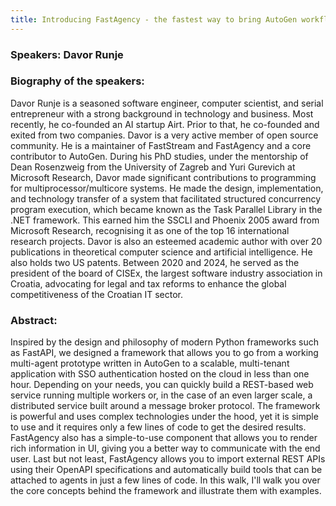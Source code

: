 ```yaml
---
title: Introducing FastAgency - the fastest way to bring AutoGen workflows to production - Nov 12, 2024
---
```


### Speakers: Davor Runje

### Biography of the speakers:

Davor Runje is a seasoned software engineer, computer scientist, and serial entrepreneur with a strong background in technology and business. Most recently, he co-founded an AI startup Airt. Prior to that, he co-founded and exited from two companies. Davor is a very active member of open source community. He is a maintainer of FastStream and FastAgency and a core contributor to AutoGen. During his PhD studies, under the mentorship of Dean Rosenzweig from the University of Zagreb and Yuri Gurevich at Microsoft Research, Davor made significant contributions to programming for multiprocessor/multicore systems. He made the design, implementation, and technology transfer of a system that facilitated structured concurrency program execution, which became known as the Task Parallel Library in the .NET framework. This earned him the SSCLI and Phoenix 2005 award from Microsoft Research, recognising it as one of the top 16 international research projects. Davor is also an esteemed academic author with over 20 publications in theoretical computer science and artificial intelligence. He also holds two US patents. Between 2020 and 2024, he served as the president of the board of CISEx, the largest software industry association in Croatia, advocating for legal and tax reforms to enhance the global competitiveness of the Croatian IT sector.

### Abstract:

Inspired by the design and philosophy of modern Python frameworks such as FastAPI, we designed a framework that allows you to go from a working multi-agent prototype written in AutoGen to a scalable, multi-tenant application with SSO authentication hosted on the cloud in less than one hour. Depending on your needs, you can quickly build a REST-based web service running multiple workers or, in the case of an even larger scale, a distributed service built around a message broker protocol. The framework is powerful and uses complex technologies under the hood, yet it is simple to use and it requires only a few lines of code to get the desired results. FastAgency also has a simple-to-use component that allows you to render rich information in UI, giving you a better way to communicate with the end user. Last but not least, FastAgency allows you to import external REST APIs using their OpenAPI specifications and automatically build tools that can be attached to agents in just a few lines of code. In this walk, I'll walk you over the core concepts behind the framework and illustrate them with examples.
